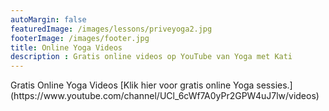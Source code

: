 ```yaml
---
autoMargin: false
featuredImage: /images/lessons/priveyoga2.jpg
footerImage: /images/footer.jpg
title: Online Yoga Videos
description : Gratis online videos op YouTube van Yoga met Kati
---
```


<Section autoMargin={false}>
  <ContentWithBackground src="/images/lessons/priveyoga2.jpg" height="50vh">
    <SectionFooter light>
      Gratis Online Yoga Videos
    </SectionFooter>
  </ContentWithBackground>
  <Content fullwidth autoMargin>
     [Klik hier voor gratis online Yoga sessies.](https://www.youtube.com/channel/UCl_6cWf7A0yPr2GPW4uJ7lw/videos)
  </Content>
</Section>
